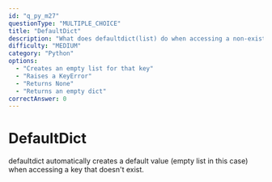 ```yaml
---
id: "q_py_m27"
questionType: "MULTIPLE_CHOICE"
title: "DefaultDict"
description: "What does defaultdict(list) do when accessing a non-existent key?"
difficulty: "MEDIUM"
category: "Python"
options:
  - "Creates an empty list for that key"
  - "Raises a KeyError"
  - "Returns None"
  - "Returns an empty dict"
correctAnswer: 0
---
```


# DefaultDict

defaultdict automatically creates a default value (empty list in this case) when accessing a key that doesn't exist.

